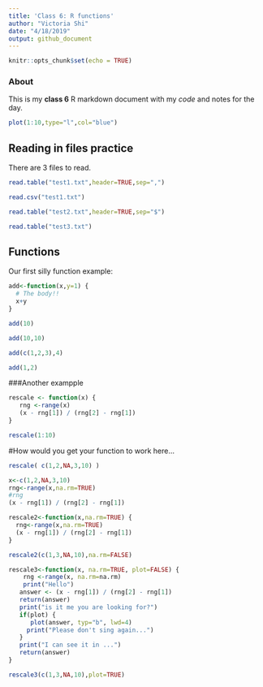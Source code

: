 ```yaml
---
title: 'Class 6: R functions'
author: "Victoria Shi"
date: "4/18/2019"
output: github_document
---
```


```r
knitr::opts_chunk$set(echo = TRUE)
```



### About
This is my **class 6** R markdown document with my *code* and notes for the day. 

```r
plot(1:10,type="l",col="blue")
```

## Reading in files practice

There are 3 files to read.
```r
read.table("test1.txt",header=TRUE,sep=",")
```

```r
read.csv("test1.txt")
```

```r
read.table("test2.txt",header=TRUE,sep="$")
```

```r
read.table("test3.txt")
```

## Functions

Our first silly function example:

```r
add<-function(x,y=1) {
  # The body!!
  x+y
}
```

```r
add(10)
```

```r
add(10,10)
```

```r
add(c(1,2,3),4)
```


```r
add(1,2)
```



###Another exampple
```r
rescale <- function(x) {
   rng <-range(x)
   (x - rng[1]) / (rng[2] - rng[1])
}

```

```r
rescale(1:10)
```


#How would you get your function to work here...
```r
rescale( c(1,2,NA,3,10) )
```

```r
x<-c(1,2,NA,3,10)
rng<-range(x,na.rm=TRUE)
#rng
(x - rng[1]) / (rng[2] - rng[1])
```

```r
rescale2<-function(x,na.rm=TRUE) {
  rng<-range(x,na.rm=TRUE)
  (x - rng[1]) / (rng[2] - rng[1])
}
```

```r
rescale2(c(1,3,NA,10),na.rm=FALSE)
```



```r
rescale3<-function(x, na.rm=TRUE, plot=FALSE) {
    rng <-range(x, na.rm=na.rm)
    print("Hello")
   answer <- (x - rng[1]) / (rng[2] - rng[1])
   return(answer)
   print("is it me you are looking for?")
   if(plot) {
      plot(answer, typ="b", lwd=4)
     print("Please don't sing again...")
   }
   print("I can see it in ...")
   return(answer)
}
```


```r
rescale3(c(1,3,NA,10),plot=TRUE)
```


